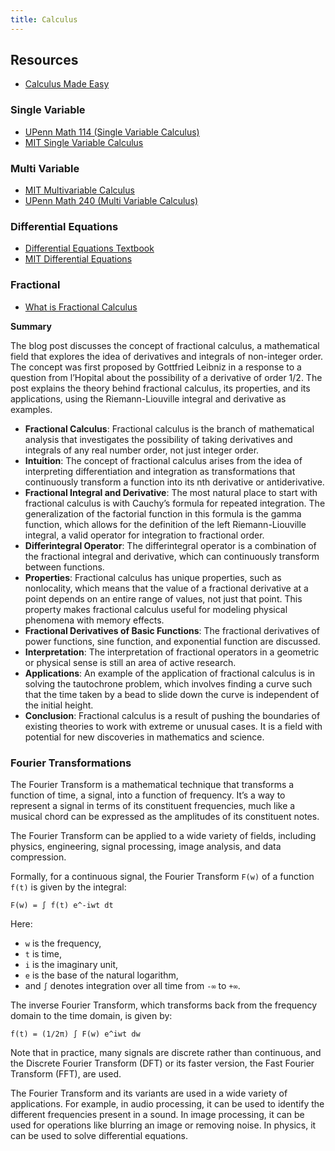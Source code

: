```yaml
---
title: Calculus
---
```


## Resources

- [Calculus Made Easy](http://calculusmadeeasy.org/1.html)

### Single Variable

- [UPenn Math 114 (Single Variable Calculus)](https://www.youtube.com/watch?v=5m0VJ7FTn54&list=PL6UiEGS6WoUk8xJxOtLEs4rq5Ff9lSl25)
- [MIT Single Variable Calculus](https://ocw.mit.edu/courses/18-01sc-single-variable-calculus-fall-2010)

### Multi Variable

- [MIT Multivariable Calculus](https://ocw.mit.edu/courses/18-02sc-multivariable-calculus-fall-2010)
- [UPenn Math 240 (Multi Variable Calculus)](https://www.youtube.com/watch?v=Y6SYkfVdoio&list=PL6UiEGS6WoUk42atmsXOWkohKJA3UbvDL)

### Differential Equations

- [Differential Equations Textbook](https://twitter.com/curiouswavefn/status/1627741837233631232?s=20)
- [MIT Differential Equations](https://ocw.mit.edu/courses/18-03sc-differential-equations-fall-2011)

### Fractional

- [What is Fractional Calculus](https://www.cantorsparadise.com/fractional-calculus-48192f4e9c9f)

**Summary**

The blog post discusses the concept of fractional calculus, a mathematical field that explores the idea of derivatives and integrals of non-integer order. The concept was first proposed by Gottfried Leibniz in a response to a question from l’Hopital about the possibility of a derivative of order 1/2. The post explains the theory behind fractional calculus, its properties, and its applications, using the Riemann-Liouville integral and derivative as examples.

- **Fractional Calculus**: Fractional calculus is the branch of mathematical analysis that investigates the possibility of taking derivatives and integrals of any real number order, not just integer order.
- **Intuition**: The concept of fractional calculus arises from the idea of interpreting differentiation and integration as transformations that continuously transform a function into its nth derivative or antiderivative.
- **Fractional Integral and Derivative**: The most natural place to start with fractional calculus is with Cauchy’s formula for repeated integration. The generalization of the factorial function in this formula is the gamma function, which allows for the definition of the left Riemann-Liouville integral, a valid operator for integration to fractional order.
- **Differintegral Operator**: The differintegral operator is a combination of the fractional integral and derivative, which can continuously transform between functions.
- **Properties**: Fractional calculus has unique properties, such as nonlocality, which means that the value of a fractional derivative at a point depends on an entire range of values, not just that point. This property makes fractional calculus useful for modeling physical phenomena with memory effects.
- **Fractional Derivatives of Basic Functions**: The fractional derivatives of power functions, sine function, and exponential function are discussed.
- **Interpretation**: The interpretation of fractional operators in a geometric or physical sense is still an area of active research.
- **Applications**: An example of the application of fractional calculus is in solving the tautochrone problem, which involves finding a curve such that the time taken by a bead to slide down the curve is independent of the initial height.
- **Conclusion**: Fractional calculus is a result of pushing the boundaries of existing theories to work with extreme or unusual cases. It is a field with potential for new discoveries in mathematics and science.


### Fourier Transformations

The Fourier Transform is a mathematical technique that transforms a function of time, a signal, into a function of frequency. It's a way to represent a signal in terms of its constituent frequencies, much like a musical chord can be expressed as the amplitudes of its constituent notes. 

The Fourier Transform can be applied to a wide variety of fields, including physics, engineering, signal processing, image analysis, and data compression.

Formally, for a continuous signal, the Fourier Transform `F(w)` of a function `f(t)` is given by the integral:

```
F(w) = ∫ f(t) e^-iwt dt
```

Here:

- `w` is the frequency,
- `t` is time,
- `i` is the imaginary unit, 
- `e` is the base of the natural logarithm,
- and `∫` denotes integration over all time from `-∞` to `+∞`.

The inverse Fourier Transform, which transforms back from the frequency domain to the time domain, is given by:

```
f(t) = (1/2π) ∫ F(w) e^iwt dw
```

Note that in practice, many signals are discrete rather than continuous, and the Discrete Fourier Transform (DFT) or its faster version, the Fast Fourier Transform (FFT), are used.

The Fourier Transform and its variants are used in a wide variety of applications. For example, in audio processing, it can be used to identify the different frequencies present in a sound. In image processing, it can be used for operations like blurring an image or removing noise. In physics, it can be used to solve differential equations.